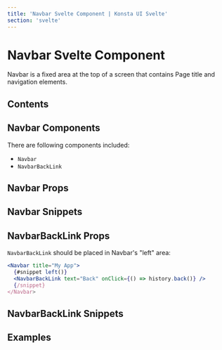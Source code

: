 ```yaml
---
title: 'Navbar Svelte Component | Konsta UI Svelte'
section: 'svelte'
---
```



# Navbar Svelte Component

Navbar is a fixed area at the top of a screen that contains Page title and navigation elements.

## Contents

## Navbar Components

There are following components included:

- `Navbar`
- `NavbarBackLink`

## Navbar Props

<NavbarProps />

## Navbar Snippets

<NavbarSlots />

## NavbarBackLink Props

`NavbarBackLink` should be placed in Navbar's "left" area:

```jsx
<Navbar title="My App">
  {#snippet left()}
  <NavbarBackLink text="Back" onClick={() => history.back()} />
  {/snippet}
</Navbar>
```

<NavbarBackLinkProps />

## NavbarBackLink Snippets

<NavbarBackLinkSlots />

## Examples

<NavbarExample />

<SubnavbarExample />
